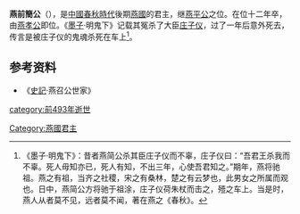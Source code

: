 {{Emperorcn box
|圖像=
|圖說=
|名稱=燕前簡公
|名=
|諡號=簡
|政權=[[燕國|燕國]]
|出生日期=？
|逝世日期=前493年
|在位=前504年—前493年
|父=
}}
'''燕前簡公'''（{{bd|？||前493年|catIdx=J}}），是[[中國|中國]][[春秋時代|春秋時代]]後期[[燕國|燕國]]的君主，继[[燕平公|燕平公]]之位。在位十二年卒，由[[燕孝公|燕孝公]]即位。《[[墨子|墨子]]·明鬼下》记载其冤杀了大臣[[庄子仪|庄子仪]]，过了一年后意外死去，传言是被庄子仪的鬼魂杀死在车上<ref>《墨子·明鬼下》：昔者燕简公杀其臣庄子仪而不辜，庄子仪曰：“吾君王杀我而不辜。死人毋知亦已，死人有知，不出三年，心使吾君知之。”期年，燕将驰祖。燕之有祖，当齐之社稷，宋之有桑林，楚之有云梦也，此男女之所属而观也。日中，燕简公方将驰于祖涂，庄子仪荷朱杖而击之，殪之车上。当是时，燕人从者莫不见，远者莫不闻，著在燕之《春秋》。</ref>。

==参考资料==
*《[[史記|史記]]·燕召公世家》
<references/>

{{中国皇帝|[[燕平公|燕平公]]|[[燕孝公|燕孝公]]|[[燕國君主|燕國君主]]|前504年—前493年}}

{{燕國君主}}
{{中國君主小作品}}

[[Category:燕國君主|Category:燕國君主]]
[[category:前493年逝世|category:前493年逝世]]
